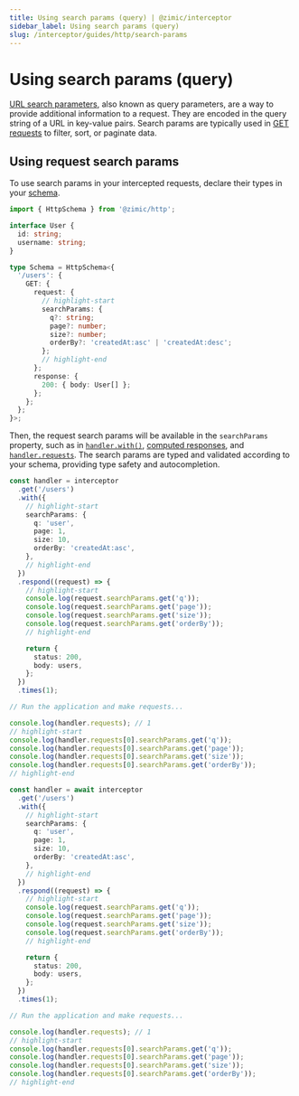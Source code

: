 ```yaml
---
title: Using search params (query) | @zimic/interceptor
sidebar_label: Using search params (query)
slug: /interceptor/guides/http/search-params
---
```



# Using search params (query)

[URL search parameters](https://developer.mozilla.org/docs/Web/API/URLSearchParams), also known as query parameters, are
a way to provide additional information to a request. They are encoded in the query string of a URL in key-value pairs.
Search params are typically used in [GET requests](https://developer.mozilla.org/docs/Web/HTTP/Reference/Methods/GET) to
filter, sort, or paginate data.

## Using request search params

To use search params in your intercepted requests, declare their types in your
[schema](/docs/zimic-http/guides/1-schemas.md).

```ts title='schema.ts'
import { HttpSchema } from '@zimic/http';

interface User {
  id: string;
  username: string;
}

type Schema = HttpSchema<{
  '/users': {
    GET: {
      request: {
        // highlight-start
        searchParams: {
          q?: string;
          page?: number;
          size?: number;
          orderBy?: 'createdAt:asc' | 'createdAt:desc';
        };
        // highlight-end
      };
      response: {
        200: { body: User[] };
      };
    };
  };
}>;
```

Then, the request search params will be available in the `searchParams` property, such as in
[`handler.with()`](/docs/zimic-interceptor/api/3-http-request-handler.md#handlerwith),
[computed responses](/docs/zimic-interceptor/api/3-http-request-handler.md#computed-responses), and
[`handler.requests`](/docs/zimic-interceptor/api/3-http-request-handler.md#handlerrequests). The search params are typed
and validated according to your schema, providing type safety and autocompletion.

<Tabs groupId="zimic-http-interceptor-type">
  <TabItem value="local" label="Local interceptor">

```ts
const handler = interceptor
  .get('/users')
  .with({
    // highlight-start
    searchParams: {
      q: 'user',
      page: 1,
      size: 10,
      orderBy: 'createdAt:asc',
    },
    // highlight-end
  })
  .respond((request) => {
    // highlight-start
    console.log(request.searchParams.get('q'));
    console.log(request.searchParams.get('page'));
    console.log(request.searchParams.get('size'));
    console.log(request.searchParams.get('orderBy'));
    // highlight-end

    return {
      status: 200,
      body: users,
    };
  })
  .times(1);

// Run the application and make requests...

console.log(handler.requests); // 1
// highlight-start
console.log(handler.requests[0].searchParams.get('q'));
console.log(handler.requests[0].searchParams.get('page'));
console.log(handler.requests[0].searchParams.get('size'));
console.log(handler.requests[0].searchParams.get('orderBy'));
// highlight-end
```

  </TabItem>

  <TabItem value="remote" label="Remote interceptor">

```ts
const handler = await interceptor
  .get('/users')
  .with({
    // highlight-start
    searchParams: {
      q: 'user',
      page: 1,
      size: 10,
      orderBy: 'createdAt:asc',
    },
    // highlight-end
  })
  .respond((request) => {
    // highlight-start
    console.log(request.searchParams.get('q'));
    console.log(request.searchParams.get('page'));
    console.log(request.searchParams.get('size'));
    console.log(request.searchParams.get('orderBy'));
    // highlight-end

    return {
      status: 200,
      body: users,
    };
  })
  .times(1);

// Run the application and make requests...

console.log(handler.requests); // 1
// highlight-start
console.log(handler.requests[0].searchParams.get('q'));
console.log(handler.requests[0].searchParams.get('page'));
console.log(handler.requests[0].searchParams.get('size'));
console.log(handler.requests[0].searchParams.get('orderBy'));
// highlight-end
```

  </TabItem>
</Tabs>
